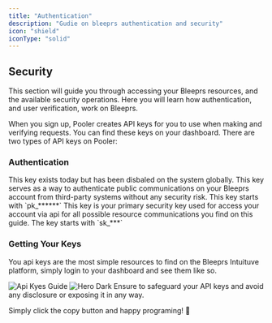 ```yaml
---
title: "Authentication"
description: "Gudie on bleeprs authentication and security"
icon: "shield"
iconType: "solid"
---
```


## Security

This section will guide you through accessing your Bleeprs resources, and the available security operations. Here you will learn how authentication, and user verification, work on Bleeprs.

When you sign up, Pooler creates API keys for you to use when making and verifying requests. You can find these keys on your dashboard. There are two types of API keys on Pooler:

### Authentication

<AccordionGroup>
  <Accordion icon="key" title="Public Keys">
    This key exists today but has been disbaled on the system globally. This key
    serves as a way to authenticate public communications on your Bleeprs
    account from third-party systems without any security risk. This key starts
    with `pk_******`
  </Accordion>
  <Accordion icon="shield-halved" title="Private Keys">
    This key is your primary security key used for access your account via api
    for all possible resource communications you find on this guide. The key
    starts with `sk_***`
  </Accordion>
</AccordionGroup>

### Getting Your Keys

You api keys are the most simple resources to find on the Bleeprs Intuituve platform, simply login to your dashboard and see them like so.

<Frame>
  <img
    className="block dark:hidden"
    src="/images/api_keys.png"
    alt="Api Kyes Guide"
  />
</Frame>
<Frame>
  <img
    className="hidden dark:block"
    src="/images/api_keys.png"
    alt="Hero Dark"
  />
</Frame>

<Warning>
  Ensure to safeguard your API keys and avoid any disclosure or exposing it in
  any way.
</Warning>

Simply click the copy button and happy programing! 🚀
